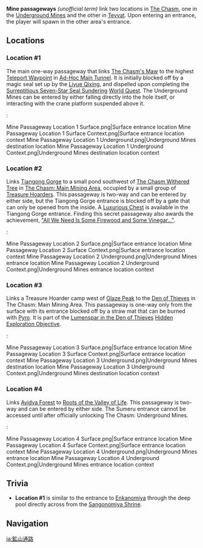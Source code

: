 {{Terminology Infobox
|type      = Exploration
|area      = The Chasm
|area2     = The Chasm: Underground Mines
|region    = Liyue
}}
'''Mine passageways''' ''(unofficial term)'' link two locations in [[The Chasm]], one in the [[Underground Mines]] and the other in [[Teyvat]]. Upon entering an entrance, the player will spawn in the other area's entrance.

==Locations==
===Location #1===
The main one-way passageway that links [[The Chasm's Maw]] to the highest [[Teleport Waypoint]] in [[Ad-Hoc Main Tunnel]]. It is initially blocked off by a magic seal set up by the [[Liyue Qixing]], and dispelled upon completing the [[Surreptitious Seven-Star Seal Sundering]] [[World Quest]]. The Underground Mines can be entered by either falling directly into the hole itself, or interacting with the crane platform suspended above it.
:<gallery>
Mine Passageway Location 1 Surface.png|Surface entrance location
Mine Passageway Location 1 Surface Context.png|Surface entrance location context
Mine Passageway Location 1 Underground.png|Underground Mines destination location
Mine Passageway Location 1 Underground Context.png|Underground Mines destination location context
</gallery>

===Location #2===
Links [[Tiangong Gorge]] to a small pond southwest of [[The Chasm Withered Tree]] in [[The Chasm: Main Mining Area]], occupied by a small group of [[Treasure Hoarders]]. This passageway is two-way and can be entered by either side, but the Tiangong Gorge entrance is blocked off by a gate that can only be opened from the inside. A [[Chests|Luxurious Chest]] is available in the Tiangong Gorge entrance. Finding this secret passageway also awards the achievement, [["All We Need Is Some Firewood and Some Vinegar..."]].
:<gallery>
Mine Passageway Location 2 Surface.png|Surface entrance location
Mine Passageway Location 2 Surface Context.png|Surface entrance location context
Mine Passageway Location 2 Underground.png|Underground Mines entrance location
Mine Passageway Location 2 Underground Context.png|Underground Mines entrance location context
</gallery>

===Location #3===
Links a Treasure Hoarder camp west of [[Glaze Peak]] to the [[Den of Thieves]] in The Chasm: Main Mining Area. This passageway is one-way only from the surface with its entrance blocked off by a straw mat that can be burned with [[Pyro]]. It is part of the [[Lumenspar in the Den of Thieves]] [[Hidden Exploration Objective]].
:<gallery>
Mine Passageway Location 3 Surface.png|Surface entrance location
Mine Passageway Location 3 Surface Context.png|Surface entrance location context
Mine Passageway Location 3 Underground.png|Underground Mines destination location
Mine Passageway Location 3 Underground Context.png|Underground Mines destination location context
</gallery>

===Location #4===
Links [[Avidya Forest]] to [[Roots of the Valley of Life]]. This passageway is two-way and can be entered by either side. The Sumeru entrance cannot be accessed until after officially unlocking The Chasm: Underground Mines.
:<gallery>
Mine Passageway Location 4 Surface.png|Surface entrance location
Mine Passageway Location 4 Surface Context.png|Surface entrance location context
Mine Passageway Location 4 Underground.png|Underground Mines entrance location
Mine Passageway Location 4 Underground Context.png|Underground Mines entrance location context
</gallery>

==Trivia==
* '''Location #1''' is similar to the entrance to [[Enkanomiya]] through the deep pool directly across from the [[Sangonomiya Shrine]].

==Navigation==
{{Exploration Navbox|Liyue}}

[[ja:鉱山通路]]
